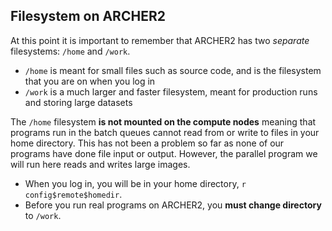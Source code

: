 ::: callout

## Filesystem on ARCHER2

At this point it is important to remember that ARCHER2  has two *separate*
filesystems: `/home` and `/work`.

* `/home` is meant for small files such as source code, and is the
  filesystem that you are on when you log in
* `/work` is a much larger and faster filesystem, meant for production
  runs and storing large datasets

The `/home` filesystem **is not mounted on the compute nodes**
meaning that programs run in the batch queues cannot read from or
write to files in your home directory. This has not been a problem
so far as none of our programs have done file input or
output. However, the parallel program we will run here reads and
writes large images.

* When you log in, you will be in your home directory, ``r config$remote$homedir``.
* Before you run real programs on ARCHER2, you **must change directory** to
  `/work`.
:::
